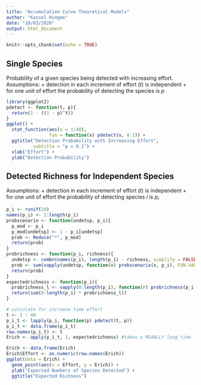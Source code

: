 ```yaml
---
title: "Accumulation Curve Theoretical Models"
author: "Kassel Hingee"
date: "10/03/2020"
output: html_document
---
```


```r
knitr::opts_chunk$set(echo = TRUE)
```

## Single Species
Probability of a given species being detected with increasing effort.
Assumptions:
  + detection in each increment of effort ($t$) is independent
  + for one unit of effort the probability of detecting the species is $p$
  
```r
library(ggplot2)
pdetect <- function(t, p){
  return(1 - ((1 - p)^t))
}
ggplot() +
  stat_function(aes(x = 1:40),
                fun = function(x) pdetect(x, 0.1)) +
  ggtitle("Detection Probability with Increasing Effort",
          subtitle = "p = 0.1") +
  xlab("Effort") +
  ylab("Detection Probability")
```

## Detected Richness for Independent Species
Assumptions:
  + detection in each increment of effort ($t$) is independent
  + for one unit of effort the probability of detecting species $i$ is $p_i$
  
  
```r
p_i <- runif(10)
names(p_i) <- 1:length(p_i)
probscenario <- function(undetsp, p_i){
  p_mod <- p_i
  p_mod[undetsp] <- 1 - p_i[undetsp]
  prob <- Reduce("*", p_mod)
  return(prob)
}
probrichness <- function(p_i, richness){
  undetsp <- combn(names(p_i), length(p_i) - richness, simplify = FALSE)
  prob <- sum(vapply(undetsp, function(x) probscenario(x, p_i), FUN.VALUE = -0.1))
  return(prob)
}
expectedrichness <- function(p_i){
  probrichness_l <- vapply(0:length(p_i), function(r) probrichness(p_i, r), FUN.VALUE = 0.1)
  return(sum(0:length(p_i) * probrichness_l))
}

# calculate for increase time effort
t <- 1 : 40
p_i_t <- lapply(p_i, function(p) pdetect(t, p))
p_i_t <- data.frame(p_i_t)
row.names(p_i_t) <- t
Erich <- apply(p_i_t, 1, expectedrichness) #takes a REAALLY long time for many species

Erich <- data.frame(Erich)
Erich$Effort <- as.numeric(row.names(Erich))
ggplot(data = Erich) +
  geom_point(aes(x = Effort, y = Erich)) +
  ylab("Expected Numbers of Species Detected") +
  ggtitle("Expected Richness")
```


